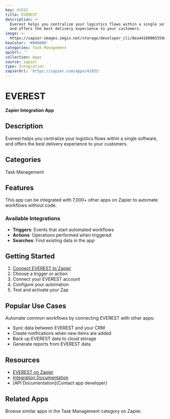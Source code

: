 ```yaml
---
key: 41932
title: EVEREST
description: >-
  Everest helps you centralize your logistics flows within a single software,
  and offers the best delivery experience to your customers.
image: >-
  https://zapier-images.imgix.net/storage/developer_cli/8ea44180005559d4dfe935da09539445.png?auto=format%2Ccompress&ixlib=python-3.0.0&q=50
hexColor: '#000000'
categories: Task Management
apiUrl: ''
collection: Apps
source: zapier
type: Integration
zapierUrl: 'https://zapier.com/apps/41932'
---
```

# EVEREST

**Zapier Integration App**

## Description

Everest helps you centralize your logistics flows within a single software, and offers the best delivery experience to your customers.

## Categories

Task Management

## Features

This app can be integrated with 7,000+ other apps on Zapier to automate workflows without code.

### Available Integrations

- **Triggers**: Events that start automated workflows
- **Actions**: Operations performed when triggered
- **Searches**: Find existing data in the app

## Getting Started

1. [Connect EVEREST to Zapier](https://zapier.com/apps/41932)
2. Choose a trigger or action
3. Connect your EVEREST account
4. Configure your automation
5. Test and activate your Zap

## Popular Use Cases

Automate common workflows by connecting EVEREST with other apps:

- Sync data between EVEREST and your CRM
- Create notifications when new items are added
- Back up EVEREST data to cloud storage
- Generate reports from EVEREST data

## Resources

- [EVEREST on Zapier](https://zapier.com/apps/41932)
- [Integration Documentation](https://zapier.com/apps/41932/integrations)
- [API Documentation](Contact app developer)

## Related Apps

Browse similar apps in the Task Management category on Zapier.
